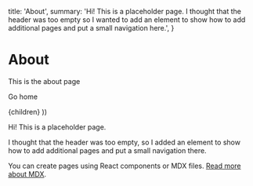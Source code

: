 
  title: 'About',
  summary:
    'Hi! This is a placeholder page. I thought that the header was too empty so I wanted to add an element to show how to add additional pages and put a small navigation here.',
}

  <AboutPage path={router.pathname} meta={meta}>
    <h1>About</h1>
    <p>This is the about page</p>
    <p>
      <Link href="/">
        <a>Go home</a>
      </Link>
    </p>
    {children}
  </AboutPage>
))

Hi! This is a placeholder page.

I thought that the header was too empty, so I added an element to show how to add additional pages and put a small navigation there.

You can create pages using React components or MDX files. [Read more about MDX](https://mdxjs.com/).

